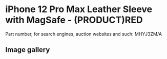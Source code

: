
# iPhone 12 Pro Max Leather Sleeve with MagSafe - (PRODUCT)RED

Part number, for search engines, auction websites and such: MHYJ3ZM/A

## Image gallery

<div style={{ width: '100%', maxWidth: '768px' }}>
<GalleryComponent
    images={[
      {
        original: "/everysource/MHYJ3.webp",
        thumbnail: "/everypreview/MHYJ3.webp",
      },
      {
        original: "/everysource/MHYJ3_AV1.webp",
        thumbnail: "/everypreview/MHYJ3_AV1.webp",
      }
    ]}
  />
</div>